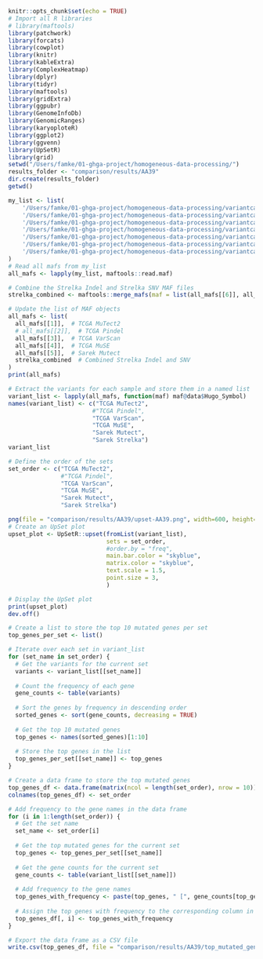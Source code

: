 ```r
knitr::opts_chunk$set(echo = TRUE)
# Import all R libraries
# library(maftools)
library(patchwork)
library(forcats)
library(cowplot)
library(knitr)
library(kableExtra)
library(ComplexHeatmap)
library(dplyr)
library(tidyr)
library(maftools)
library(gridExtra)
library(ggpubr)
library(GenomeInfoDb)
library(GenomicRanges)
library(karyoploteR)
library(ggplot2)
library(ggvenn)
library(UpSetR)
library(grid)
setwd("/Users/famke/01-ghga-project/homogeneous-data-processing/")
results_folder <- "comparison/results/AA39"
dir.create(results_folder)
getwd()
```
```r
my_list <- list(
    '/Users/famke/01-ghga-project/homogeneous-data-processing/variantcalling/TCGA-CHOL/tcga-data/mutect-maf-pass/8a26ce0b-6638-4ce0-8c5a-ce78b76adbe6.wxs.MuTect2.aliquot.pass.maf',
    '/Users/famke/01-ghga-project/homogeneous-data-processing/variantcalling/TCGA-CHOL/tcga-data/pindel-varscan-maf-pass/9c733e94-6840-4621-8aa2-84fcaebe9f0a.wxs.Pindel.aliquot.pass.maf',
    '/Users/famke/01-ghga-project/homogeneous-data-processing/variantcalling/TCGA-CHOL/tcga-data/pindel-varscan-maf-pass/a2c4ebd6-65b1-404d-b631-a516f64bcab7.wxs.VarScan2.aliquot.pass.maf',
    '/Users/famke/01-ghga-project/homogeneous-data-processing/variantcalling/TCGA-CHOL/tcga-data/muse-maf-pass/ce9916ba-4554-4c6d-8e30-dd2c30eb6624.wxs.MuSE.aliquot.pass.maf',
    '/Users/famke/01-ghga-project/homogeneous-data-processing/variantcalling/TCGA-CHOL/vcftomaf/results/TCGA-W5-AA39_mutect2.maf',
    '/Users/famke/01-ghga-project/homogeneous-data-processing/variantcalling/TCGA-CHOL/vcftomaf/results/TCGA-W5-AA39_strelka_indel.maf',
    '/Users/famke/01-ghga-project/homogeneous-data-processing/variantcalling/TCGA-CHOL/vcftomaf/results/TCGA-W5-AA39_strelka_snv.maf'
)
# Read all mafs from my_list
all_mafs <- lapply(my_list, maftools::read.maf)

# Combine the Strelka Indel and Strelka SNV MAF files
strelka_combined <- maftools::merge_mafs(maf = list(all_mafs[[6]], all_mafs[[7]]))

# Update the list of MAF objects
all_mafs <- list(
  all_mafs[[1]],  # TCGA MuTect2
  # all_mafs[[2]],  # TCGA Pindel
  all_mafs[[3]],  # TCGA VarScan
  all_mafs[[4]],  # TCGA MuSE
  all_mafs[[5]],  # Sarek Mutect
  strelka_combined  # Combined Strelka Indel and SNV
)
print(all_mafs)
```
```r
# Extract the variants for each sample and store them in a named list
variant_list <- lapply(all_mafs, function(maf) maf@data$Hugo_Symbol)
names(variant_list) <- c("TCGA MuTect2", 
                        #"TCGA Pindel", 
                        "TCGA VarScan", 
                        "TCGA MuSE", 
                        "Sarek Mutect", 
                        "Sarek Strelka")
variant_list
```
```r
# Define the order of the sets
set_order <- c("TCGA MuTect2", 
               #"TCGA Pindel", 
               "TCGA VarScan", 
               "TCGA MuSE", 
               "Sarek Mutect", 
               "Sarek Strelka")

png(file = "comparison/results/AA39/upset-AA39.png", width=600, height=700)
# Create an UpSet plot
upset_plot <- UpSetR::upset(fromList(variant_list), 
                            sets = set_order,
                            #order.by = "freq",
                            main.bar.color = "skyblue",
                            matrix.color = "skyblue",
                            text.scale = 1.5,
                            point.size = 3,
                            )

# Display the UpSet plot
print(upset_plot)
dev.off()
```
```r
# Create a list to store the top 10 mutated genes per set
top_genes_per_set <- list()

# Iterate over each set in variant_list
for (set_name in set_order) {
  # Get the variants for the current set
  variants <- variant_list[[set_name]]
  
  # Count the frequency of each gene
  gene_counts <- table(variants)
  
  # Sort the genes by frequency in descending order
  sorted_genes <- sort(gene_counts, decreasing = TRUE)
  
  # Get the top 10 mutated genes
  top_genes <- names(sorted_genes)[1:10]
  
  # Store the top genes in the list
  top_genes_per_set[[set_name]] <- top_genes
}

# Create a data frame to store the top mutated genes
top_genes_df <- data.frame(matrix(ncol = length(set_order), nrow = 10))
colnames(top_genes_df) <- set_order

# Add frequency to the gene names in the data frame
for (i in 1:length(set_order)) {
  # Get the set name
  set_name <- set_order[i]
  
  # Get the top mutated genes for the current set
  top_genes <- top_genes_per_set[[set_name]]
  
  # Get the gene counts for the current set
  gene_counts <- table(variant_list[[set_name]])
  
  # Add frequency to the gene names
  top_genes_with_frequency <- paste(top_genes, " [", gene_counts[top_genes], "]", sep = "")
  
  # Assign the top genes with frequency to the corresponding column in the data frame
  top_genes_df[, i] <- top_genes_with_frequency
}

# Export the data frame as a CSV file
write.csv(top_genes_df, file = "comparison/results/AA39/top_mutated_genes.csv", row.names = FALSE)
```
